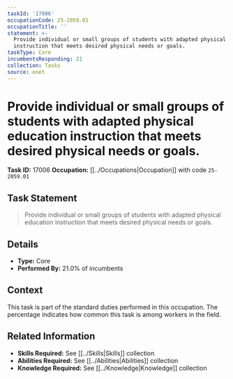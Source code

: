 ```yaml
---
taskId: '17006'
occupationCode: 25-2059.01
occupationTitle: ''
statement: >-
  Provide individual or small groups of students with adapted physical education
  instruction that meets desired physical needs or goals.
taskType: Core
incumbentsResponding: 21
collection: Tasks
source: onet
---
```

# Provide individual or small groups of students with adapted physical education instruction that meets desired physical needs or goals.

**Task ID:** 17006
**Occupation:** [[../Occupations|Occupation]] with code `25-2059.01`

## Task Statement

> Provide individual or small groups of students with adapted physical education instruction that meets desired physical needs or goals.

## Details

- **Type:** Core
- **Performed By:** 21.0% of incumbents

## Context

This task is part of the standard duties performed in this occupation. The percentage indicates how common this task is among workers in the field.

## Related Information

- **Skills Required:** See [[../Skills|Skills]] collection
- **Abilities Required:** See [[../Abilities|Abilities]] collection
- **Knowledge Required:** See [[../Knowledge|Knowledge]] collection

